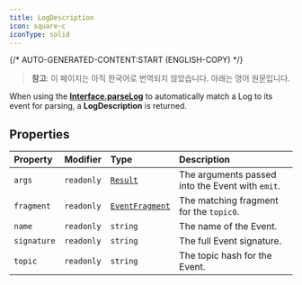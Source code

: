 ```yaml
---
title: LogDescription
icon: square-c
iconType: solid
---
```


{/* AUTO-GENERATED-CONTENT:START (ENGLISH-COPY) */}

> **참고**: 이 페이지는 아직 한국어로 번역되지 않았습니다. 아래는 영어 원문입니다.

When using the [**Interface.parseLog**](/ko/sdk/content/classes/Interface#parselog) to automatically match a Log to its event for
parsing, a **LogDescription** is returned.

## Properties

| Property | Modifier | Type | Description |
| :------ | :------ | :------ | :------ |
| `args` | `readonly` | [`Result`](/ko/sdk/content/classes/Result) | The arguments passed into the Event with `emit`. |
| `fragment` | `readonly` | [`EventFragment`](/ko/sdk/content/classes/EventFragment) | The matching fragment for the `topic0`. |
| `name` | `readonly` | `string` | The name of the Event. |
| `signature` | `readonly` | `string` | The full Event signature. |
| `topic` | `readonly` | `string` | The topic hash for the Event. |
